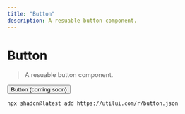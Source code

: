 ```yaml
---
title: "Button"
description: A resuable button component.
---
```


# Button

> A resuable button component.

<Button>Button (coming soon)</Button>

```sh
npx shadcn@latest add https://utilui.com/r/button.json
```
